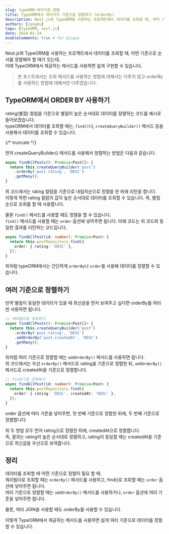 ```yaml
---
slug: typeORM-여러기준-정렬
title: TypeORM에서 여러가지 기준으로 정렬하기 (orderBy)
description: Nest.js와 TypeORM을 사용하는 프로젝트에서 데이터를 조회할 때, 여러 기준으로 정렬해야 할 때
authors: [jangdu]
tags: [typeORM, nest.js]
date: 2024-03-24
enableComments: true # for Gisqus
---
```


Nest.js와 TypeORM을 사용하는 프로젝트에서 데이터를 조회할 때, 어떤 기준으로 순서를 정렬해야 할 때가 있는데, <br />
이때 TypeORM에서 제공하는 메서드를 사용하면 쉽게 구현할 수 있습니다.

> 본 포스트에서는 조회 메서드를 사용하는 방법에 대해서는 다루지 않고 orderBy를 사용하는 방법에 대해서만 다루겠습니다.

## TypeORM에서 ORDER BY 사용하기

rating(별점) 컬럼을 기준으로 별점이 높은 순서대로 데이터를 정렬하는 코드를 예시로 들어보겠습니다.<br />
typeORM에서 데이터를 조회할 때는, `find()`나, `createQueryBuilder()` 메서드 등을 사용해서 데이터를 조회할 수 있습니다.

{/* truncate */}

먼저 createQueryBuilder() 메서드를 사용해서 정렬하는 방법은 다음과 같습니다.

```typescript title="쿼리빌더로 조회하기"
async findAllPosts(): Promise<Post[]> {
  return this.createQueryBuilder('post')
    .orderBy('post.rating', 'DESC')
    .getMany();
}
```

위 코드에서는 rating 컬럼을 기준으로 내림차순으로 정렬을 한 뒤에 리턴을 합니다. <br />
이렇게 하면 rating 컬럼의 값이 높은 순서대로 데이터를 조회할 수 있습니다.
즉, 별점 순으로 조회를 할 때 사용합니다.

물론 `find()` 메서드를 사용할 때도 정렬을 할 수 있습니다. <br />
`find()` 메서드를 사용할 때는 `order` 옵션에 넣어주면 됩니다.
아래 코드는 위 코드와 동일한 결과를 리턴하는 코드입니다.

```typescript title="find()로 조회하기"
async findAllPost(id: number): Promise<Post> {
  return this.postRepository.find({
    order: { rating: 'DESC' },
  });
}
```

위처럼 typeORM에서는 간단하게 `orderBy`나 `order`를 사용해 데이터를 정렬할 수 있습니다.

## 여러 기준으로 정렬하기

만약 별점이 동일한 데이터가 있을 때 최신글을 먼저 보여주고 싶다면 orderBy를 여러번 사용하면 됩니다.

```typescript title="여러 기준으로 정렬하기 (createQueryBuilder)"
// 쿼리빌더로 조회하기
async findAllPosts(): Promise<Post[]> {
  return this.createQueryBuilder('post')
    .orderBy('post.rating', 'DESC')
    .addOrderBy('post.createdAt', 'DESC')
    .getMany();
}
```

위처럼 여러 기준으로 정렬할 때는 `addOrderBy()` 메서드를 사용하면 됩니다. <br />
위 코드에서는 우선 `orderBy()` 메서드로 rating을 기준으로 정렬한 뒤, `addOrderBy()` 메서드로 createdAt을 기준으로 정렬합니다.

```typescript title="여러 기준으로 정렬하기 (find)"
// find()로 조회하기
async findAllPost(id: number): Promise<Post> {
  return this.postRepository.find({
    order: { rating: 'DESC', createdAt: 'DESC' },
  });
}
```

order 옵션에 여러 기준을 넣어주면, 첫 번째 기준으로 정렬한 뒤에, 두 번째 기준으로 정렬합니다. <br />

위 두 방법 모두 먼저 rating으로 정렬한 뒤에, createdAt으로 정렬합니다. <br />
즉, 결과는 rating이 높은 순서대로 정렬하고, rating이 동일할 때는 createdAt을 기준으로 최신글을 우선으로 보여줍니다.

## 정리

데이터를 조회할 때 어떤 기준으로 정렬이 필요 할 때, <br />
쿼리빌더로 조회할 때는 `orderBy()` 메서드를 사용하고, find()로 조회할 때는 `order` 옵션에 넣어주면 됩니다. <br />
여러 기준으로 정렬할 때는 `addOrderBy()` 메서드를 사용하거나, `order` 옵션에 여러 기준을 넣어주면 됩니다.

물론, 여러 JOIN을 사용할 때도 orderBy를 사용할 수 있습니다. <br />

이렇게 TypeORM에서 제공하는 메서드를 사용하면 쉽게 여러 기준으로 데이터를 정렬할 수 있습니다.
